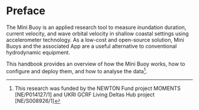# Preface {.unnumbered}

The Mini Buoy is an applied research tool to measure inundation duration, current velocity, and wave orbital velocity in shallow coastal settings using accelerometer technology. As a low-cost and open-source solution, Mini Buoys and the associated App are a useful alternative to conventional hydrodynamic equipment. 

This handbook provides an overview of how the Mini Buoy works, how to configure and deploy them, and how to analyse the data[^1].

[^1]: This research was funded by the NEWTON Fund project MOMENTS [NE/P014127/1] and UKRI GCRF Living Deltas Hub project [NE/S008926/1]
